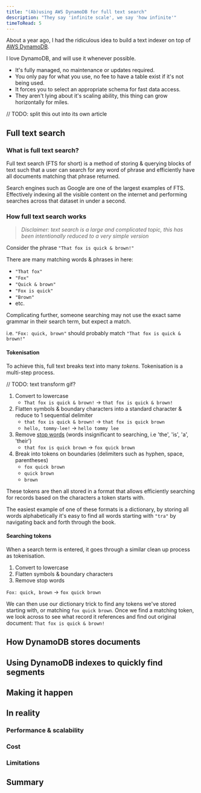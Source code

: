 ```yaml
---
title: "(Ab)using AWS DynamoDB for full text search"
description: "They say 'infinite scale', we say 'how infinite'"
timeToRead: 5
---
```


About a year ago, I had the ridiculous idea to build a text indexer on top of [AWS DynamoDB](https://aws.amazon.com/dynamodb/).

I love DynamoDB, and will use it whenever possible.
 * It's fully managed, no maintenance or updates required.
 * You only pay for what you use, no fee to have a table exist if it's not being used.
 * It forces you to select an appropriate schema for fast data access.
 * They aren't lying about it's scaling ability, this thing can grow horizontally for miles.

// TODO: split this out into its own article

## Full text search
### What is full text search?
Full text search (FTS for short) is a method of storing & querying blocks of text
such that a user can search for any word of phrase and efficiently have all documents matching that phrase returned.

Search engines such as Google are one of the largest examples of FTS. Effectively indexing all the visible content on the internet and performing searches across that dataset in under a second.

### How full text search works
> *Disclaimer: text search is a large and complicated topic, this has been intentionally reduced to a very simple version*

Consider the phrase `"That fox is quick & brown!"`

There are many matching words & phrases in here:
 * `"That fox"`
 * `"Fox"`
 * `"Quick & brown"`
 * `"Fox is quick"`
 * `"Brown"`
 * etc.

Complicating further, someone searching may not use the exact same grammar in their search term, but expect a match.

i.e. `"Fox: quick, brown"` should probably match `"That fox is quick & brown!"`

#### Tokenisation
To achieve this, full text breaks text into many *tokens*.
Tokenisation is a multi-step process.

// TODO: text transform gif?

 1. Convert to lowercase
     * `That fox is quick & brown!` -> `that fox is quick & brown!`
 2. Flatten symbols & boundary characters into a standard character & reduce to 1 sequential delimiter
     * `that fox is quick & brown!` -> `that fox is quick brown`
     * `hello, tommy-lee!` -> `hello tommy lee`
 3. Remove [stop words](https://en.wikipedia.org/wiki/Stop_word) (words insignificant to searching, i.e 'the', 'is', 'a', 'their')
     * `that fox is quick brown` -> `fox quick brown`
 4. Break into tokens on boundaries (delimiters such as hyphen, space, parentheses)
     * `fox quick brown`
     * `quick brown`
     * `brown`

These tokens are then all stored in a format that allows efficiently searching for records based on the characters a token starts with.

The easiest example of one of these formats is a dictionary, by storing all words alphabetically it's easy to find all words starting with `"tra"` by navigating back and forth through the book.

#### Searching tokens
When a search term is entered, it goes through a similar clean up process as tokenisation.
 1. Convert to lowercase
 2. Flatten symbols & boundary characters
 3. Remove stop words

`Fox: quick, brown` -> `fox quick brown`

We can then use our dictionary trick to find any tokens we've stored starting with, or matching `fox quick brown`.
Once we find a matching token, we look across to see what record it references and find out original document: `That fox is quick & brown!`

## How DynamoDB stores documents

## Using DynamoDB indexes to quickly find segments

## Making it happen

## In reality

### Performance & scalability

### Cost

### Limitations


## Summary
